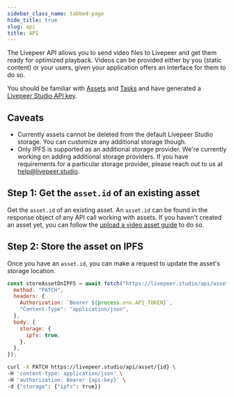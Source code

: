 ```yaml
---
sidebar_class_name: tabbed-page
hide_title: true
slug: api
title: API
---
```



<Tabs />

The Livepeer API allows you to send video files to Livepeer and get them ready
for optimized playback. Videos can be provided either by you (static content) or
your users, given your application offers an interface for them to do so.

You should be familiar with [Assets](/reference/api/get-assets) and
[Tasks](/reference/api/get-tasks) and have generated a
[Livepeer Studio API key](/quickstart/).

## Caveats

- Currently assets cannot be deleted from the default Livepeer Studio storage.
  You can customize any additional storage though.
- Only IPFS is supported as an additional storage provider. We're currently
  working on adding additional storage providers. If you have requirements for a
  particular storage provider, please reach out to us at
  [help@livepeer.studio](mailto:help@livepeer.studio).

## Step 1: Get the `asset.id` of an existing asset

Get the `asset.id` of an existing asset. An `asset.id` can be found in the
response object of any API call working with assets. If you haven't created an
asset yet, you can follow the
[upload a video asset guide](/guides/on-demand/upload-video-asset#api) to do so.

## Step 2: Store the asset on IPFS

Once you have an `asset.id`, you can make a request to update the asset's
storage location.

<CodeBlockTabs>
<CodeBlockTabItem value="Node" label="Node">

```js
const storeAssetOnIPFS = await fetch("https://livepeer.studio/api/asset/{id}", {
  method: "PATCH",
  headers: {
    Authorization: `Bearer ${process.env.API_TOKEN}`,
    "Content-Type": "application/json",
  },
  body: {
    storage: {
      ipfs: true,
    },
  },
});
```

</CodeBlockTabItem>
<CodeBlockTabItem value="curl" label="curl">

```bash
curl -X PATCH https://livepeer.studio/api/asset/{id} \
-H 'content-type: application/json' \
-H 'authorization: Bearer {api-key}' \
-d {"storage": {"ipfs": true}}
```

</CodeBlockTabItem>
</CodeBlockTabs>
